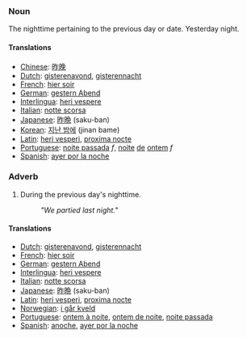 === Noun ===

The nighttime pertaining to the previous day or date. Yesterday night.

==== Translations ====
*[[Chinese]]: [[昨晚]]
*[[Dutch]]: [[gisterenavond]], [[gisterennacht]]
*[[French]]: [[hier soir]]
*[[German]]: [[gestern Abend]]
*[[Interlingua]]: [[heri vespere]]
*[[Italian]]: [[notte scorsa]]
*[[Japanese]]: [[昨晩]] (saku-ban)
*[[Korean]]: [[지난 밤에]] (jinan bame)
*[[Latin]]: [[heri vesperi]], [[proxima nocte]]
*[[Portuguese]]: [[noite passada]] ''f'', [[noite]] [[de]] [[ontem]] ''f''
*[[Spanish]]: [[ayer por la noche]]

=== Adverb ===

#During the previous day's nighttime.
#:''"We partied last night."''

==== Translations ====
*[[Dutch]]: [[gisterenavond]], [[gisterennacht]]
*[[French]]: [[hier soir]]
*[[German]]: [[gestern Abend]]
*[[Interlingua]]: [[heri vespere]]
*[[Italian]]: [[notte scorsa]]
*[[Japanese]]: [[昨晩]] (saku-ban)
*[[Latin]]: [[heri vesperi]], [[proxima nocte]]
*[[Norwegian]]: [[i går kveld]]
*[[Portuguese]]: [[ontem à noite]], [[ontem de noite]], [[noite passada]]
*[[Spanish]]: [[anoche]], [[ayer por la noche]]